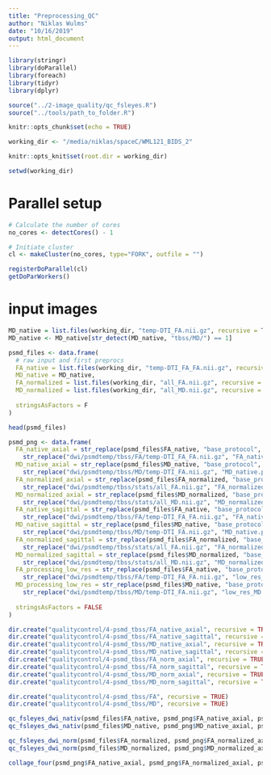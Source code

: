 ```yaml
---
title: "Preprocessing_QC"
author: "Niklas Wulms"
date: "10/16/2019"
output: html_document
---
```

```r
library(stringr)
library(doParallel)
library(foreach)
library(tidyr)
library(dplyr)

source("../2-image_quality/qc_fsleyes.R")
source("../tools/path_to_folder.R")

knitr::opts_chunk$set(echo = TRUE)

working_dir <- "/media/niklas/spaceC/WML121_BIDS_2"

knitr::opts_knit$set(root.dir = working_dir)

setwd(working_dir)
```

# Parallel setup

```r

# Calculate the number of cores
no_cores <- detectCores() - 1

# Initiate cluster
cl <- makeCluster(no_cores, type="FORK", outfile = "")

registerDoParallel(cl)
getDoParWorkers()
```

# input images

```r
MD_native = list.files(working_dir, "temp-DTI_FA.nii.gz", recursive = T, full.names = F)
MD_native <- MD_native[str_detect(MD_native, "tbss/MD/") == 1]

psmd_files <- data.frame(
  # raw input and first preprocs
  FA_native = list.files(working_dir, "temp-DTI_FA_FA.nii.gz", recursive = T, full.names = F),
  MD_native = MD_native,
  FA_normalized = list.files(working_dir, "all_FA.nii.gz", recursive = T, full.names = F),
  MD_normalized = list.files(working_dir, "all_MD.nii.gz", recursive = T, full.names = F),
  
  stringsAsFactors = F
)

head(psmd_files)
```

```r
psmd_png <- data.frame(
  FA_native_axial = str_replace(psmd_files$FA_native, "base_protocol", "qualitycontrol/4-psmd_tbss/FA_native_axial") %>% 
    str_replace("dwi/psmdtemp/tbss/FA/temp-DTI_FA_FA.nii.gz", "FA_native.png") %>% str_replace("/ses-1/", "_ses-1_") %>% str_replace("/ses-3/", "_ses-3_"),
  MD_native_axial = str_replace(psmd_files$MD_native, "base_protocol", "qualitycontrol/4-psmd_tbss/MD_native_axial") %>% 
    str_replace("dwi/psmdtemp/tbss/MD/temp-DTI_FA.nii.gz", "MD_native.png") %>% str_replace("/ses-1/", "_ses-1_") %>% str_replace("/ses-3/", "_ses-3_"),
  FA_normalized_axial = str_replace(psmd_files$FA_normalized, "base_protocol", "qualitycontrol/4-psmd_tbss/FA_norm_axial") %>% 
    str_replace("dwi/psmdtemp/tbss/stats/all_FA.nii.gz", "FA_normalized.png") %>% str_replace("/ses-1/", "_ses-1_") %>% str_replace("/ses-3/", "_ses-3_"),
  MD_normalized_axial = str_replace(psmd_files$MD_normalized, "base_protocol", "qualitycontrol/4-psmd_tbss/MD_norm_axial") %>% 
    str_replace("dwi/psmdtemp/tbss/stats/all_MD.nii.gz", "MD_normalized.png") %>% str_replace("/ses-1/", "_ses-1_") %>% str_replace("/ses-3/", "_ses-3_"),  
  FA_native_sagittal = str_replace(psmd_files$FA_native, "base_protocol", "qualitycontrol/4-psmd_tbss/FA_native_sagittal") %>% 
    str_replace("dwi/psmdtemp/tbss/FA/temp-DTI_FA_FA.nii.gz", "FA_native.png") %>% str_replace("/ses-1/", "_ses-1_") %>% str_replace("/ses-3/", "_ses-3_"),
  MD_native_sagittal = str_replace(psmd_files$MD_native, "base_protocol", "qualitycontrol/4-psmd_tbss/MD_native_sagittal") %>% 
    str_replace("dwi/psmdtemp/tbss/MD/temp-DTI_FA.nii.gz", "MD_native.png") %>% str_replace("/ses-1/", "_ses-1_") %>% str_replace("/ses-3/", "_ses-3_"),
  FA_normalized_sagittal = str_replace(psmd_files$FA_normalized, "base_protocol", "qualitycontrol/4-psmd_tbss/FA_norm_sagittal") %>% 
    str_replace("dwi/psmdtemp/tbss/stats/all_FA.nii.gz", "FA_normalized.png") %>% str_replace("/ses-1/", "_ses-1_") %>% str_replace("/ses-3/", "_ses-3_"),
  MD_normalized_sagittal = str_replace(psmd_files$MD_normalized, "base_protocol", "qualitycontrol/4-psmd_tbss/MD_norm_sagittal") %>% 
    str_replace("dwi/psmdtemp/tbss/stats/all_MD.nii.gz", "MD_normalized.png") %>% str_replace("/ses-1/", "_ses-1_") %>% str_replace("/ses-3/", "_ses-3_"),
  FA_processing_low_res = str_replace(psmd_files$FA_native, "base_protocol", "qualitycontrol/4-psmd_tbss/FA") %>% 
    str_replace("dwi/psmdtemp/tbss/FA/temp-DTI_FA_FA.nii.gz", "low_res_FA.png") %>% str_replace("/ses-1/", "_ses-1_") %>% str_replace("/ses-3/", "_ses-3_"),
  MD_processing_low_res = str_replace(psmd_files$MD_native, "base_protocol", "qualitycontrol/4-psmd_tbss/MD") %>% 
    str_replace("dwi/psmdtemp/tbss/MD/temp-DTI_FA.nii.gz", "low_res_MD.png") %>% str_replace("/ses-1/", "_ses-1_") %>% str_replace("/ses-3/", "_ses-3_"),
  
  stringsAsFactors = FALSE
)

dir.create("qualitycontrol/4-psmd_tbss/FA_native_axial", recursive = TRUE)
dir.create("qualitycontrol/4-psmd_tbss/FA_native_sagittal", recursive = TRUE)
dir.create("qualitycontrol/4-psmd_tbss/MD_native_axial", recursive = TRUE)
dir.create("qualitycontrol/4-psmd_tbss/MD_native_sagittal", recursive = TRUE)
dir.create("qualitycontrol/4-psmd_tbss/FA_norm_axial", recursive = TRUE)
dir.create("qualitycontrol/4-psmd_tbss/FA_norm_sagittal", recursive = TRUE)
dir.create("qualitycontrol/4-psmd_tbss/MD_norm_axial", recursive = TRUE)
dir.create("qualitycontrol/4-psmd_tbss/MD_norm_sagittal", recursive = TRUE)

dir.create("qualitycontrol/4-psmd_tbss/FA", recursive = TRUE)
dir.create("qualitycontrol/4-psmd_tbss/MD", recursive = TRUE)


```


```r


qc_fsleyes_dwi_nativ(psmd_files$FA_native, psmd_png$FA_native_axial, psmd_png$FA_native_sagittal)
qc_fsleyes_dwi_nativ(psmd_files$MD_native, psmd_png$MD_native_axial, psmd_png$MD_native_sagittal)

qc_fsleyes_dwi_norm(psmd_files$FA_normalized, psmd_png$FA_normalized_axial, psmd_png$FA_normalized_sagittal)
qc_fsleyes_dwi_norm(psmd_files$MD_normalized, psmd_png$MD_normalized_axial, psmd_png$MD_normalized_sagittal)
```

```r
collage_four(psmd_png$FA_native_axial, psmd_png$FA_normalized_axial, psmd_png$FA_native_sagittal, psmd_png$FA_normalized_sagittal, psmd_png$FA_processing_low_res)
```

